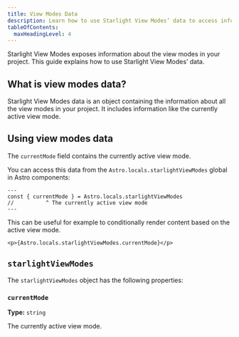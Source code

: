 ```yaml
---
title: View Modes Data
description: Learn how to use Starlight View Modes’ data to access information about view modes.
tableOfContents:
  maxHeadingLevel: 4
---
```


Starlight View Modes exposes information about the view modes in your project.
This guide explains how to use Starlight View Modes’ data.

## What is view modes data?

Starlight View Modes data is an object containing the information about all the view modes in your project.
It includes information like the currently active view mode.

## Using view modes data

The `currentMode` field contains the currently active view mode.

You can access this data from the `Astro.locals.starlightViewModes` global in Astro components:

```astro title="example.astro"
---
const { currentMode } = Astro.locals.starlightViewModes
//          ^ The currently active view mode
---
```

This can be useful for example to conditionally render content based on the active view mode.


<Preview>

```astro title="ActiveViewMode.astro" "Astro.locals.starlightViewModes.currentMode"
<p>{Astro.locals.starlightViewModes.currentMode}</p>
```

<Fragment slot="preview">

<ViewModesDataExample />

</Fragment>

</Preview>

## `starlightViewModes`

The `starlightViewModes` object has the following properties:

### `currentMode`

**Type:** `string`

The currently active view mode.
